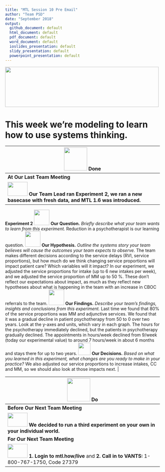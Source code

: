 ```yaml
---
title: "MTL Session 10 Pre Email"
author: "Team PSD"
date: "September 2018"
output: 
  github_document: default
  html_document: default
  pdf_document: default
  word_document: default
  ioslides_presentation: default
  slidy_presentation: default
  powerpoint_presentation: default
---
```



<!-- MTL Logo, HTML img tag -->
<img src = "https://raw.githubusercontent.com/lzim/teampsd/teampsd_style/mtl_logo/mtl_testdontguess_sm.png"
     height = "130" width = "500"> 

# This week we're modeling to learn how to use systems thinking.

<!-- Do/Done Tables -->
| <img src = "https://raw.githubusercontent.com/lzim/teampsd/hexagon_icons/np_hexagon-check-mark_309690_003F72.png" height = "75" width = "75"> **Done** | 
| --- |
|**At Our Last Team Meeting**|
| [<img src = "https://raw.githubusercontent.com/lzim/teampsd/master/resources/logos/mtl_how_sim.png" height = "45" width = "65">](http://mtl.how/sim) **Our Team Lead ran Experiment 2, we ran a new basecase with fresh data, and MTL 1.6 was introduced.**|
**Experiment 2**
<img src = "https://raw.githubusercontent.com/lzim/teampsd/master/resources/icons/question.png" height = "50" width = "50" style = "display: inline-block"/> **Our Question.** *Briefly describe what your team wants to learn from this experiment.*
Reduction in a psychotherapist is our learning question.
<img src = "https://raw.githubusercontent.com/lzim/teampsd/master/resources/icons/hypothesis.png" height = "50" width = "50" style = "display: inline-block"/> **Our Hypothesis.** *Outline the systems story your team believes will cause the outcomes your team expects to observe.* 
The team makes different decisions according to the service delays (RVI, service proportions), but how much do we think changing service proportions will impact patient care? Which variables will it impact? In our experiment, we adjusted the service proportions for intake (up to 6 new intakes per week), and we adjusted the service proportion of MM up to 50 %. These don't reflect our expectations about impact, as much as they reflect new hypotheses about what is happening in the team with an increase in CBOC referrals to the team.
<img src = "https://raw.githubusercontent.com/lzim/teampsd/master/resources/icons/findings.png" height = "50" width = "50" style = "display: inline-block"/> **Our Findings.** *Describe your team's findings, insights and conclusions from this experiment.*
Last time we found that 80% of the service proportions was MM and adjunctive services. We found that it was a gradual decline in patient psychotherapy from 50 to 0 over two years. Look at the y-axes and units, which vary in each graph. The hours for the psychotherapy immediately declined, but the patients in psychotherapy gradually declined. The appointments in hours/week declined from 9/week (today our experimental value) to around 7 hours/week in about 6 months and stays there for up to two years.
<img src = "https://raw.githubusercontent.com/lzim/teampsd/master/resources/icons/decisions.png" height = "40" width = "40" style = "display: inline-block"/> **Our Decisions.** *Based on what you learned in this experiment, what changes are you ready to make in your practice?* We also adjusted our service proportions to increase intakes, CC and MM, so we should also look at those impacts next. |

<img src = "https://raw.githubusercontent.com/lzim/teampsd/hexagon_icons/np_synchronize_778914_003F72.png" height = "75" width = "75"> **Do** |
| --- |
|**Before Our Next Team Meeting**|
|[<img src = "https://raw.githubusercontent.com/lzim/teampsd/master/resources/logos/mtl_how_sim.png" height = "45" width = "65">](http://mtl.how/sim) **We decided to run a third experiment on your own in your individual world.**  |
|**For Our Next Team Meeting**|
|[<img src = "https://github.com/lzim/teampsd/blob/master/resources/logos/mtl_live_sq_sm.png" height = "45" width = "65">](http://mtl.how/live) **1. Login to mtl.how/live** and **2. Call in to VANTS:** 1-800-767-1750, Code 27379 |
